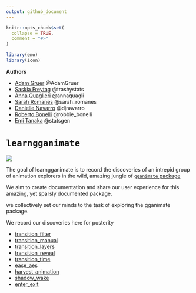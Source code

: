 ```yaml
---
output: github_document
---
```


<!-- README.md is generated from README.Rmd. Please edit that file -->

```r
knitr::opts_chunk$set(
  collapse = TRUE,
  comment = "#>"
)

library(emo)
library(icon)
```

**Authors**

* [Adam Gruer](https://github.com/adam-gruer) @AdamGruer 
* [Saskia Freytag](https://github.com/SaskiaFreytag) @trashystats
* [Anna Quaglieri](https://github.com/SaskiaFreytag) @annaquagli
* [Sarah Romanes](https://github.com/sarahromanes) @sarah_romanes
* [Danielle Navarro](https://github.com/SaskiaFreytag) @djnavarro
* [Roberto Bonelli](https://github.com/Robbie90) @robbie_bonelli
* [Emi Tanaka](https://github.com/emitanaka) @statsgen


# `learngganimate`

![](transition_manual_files/figure-gfm/unnamed-chunk-2-1.gif)

The goal of learngganimate is to record the discoveries of an intrepid
group of animation explorers in the wild, amazing jungle of [`gganimate` package](https://github.com/thomasp85/gganimate)

We aim to create documentation and share our user experience for this amazing, yet sparsly documented package.

we collectively set our minds to the task of exploring the gganimate
package.

We record our discoveries here for posterity

  - [transition_filter](transition_filter.md)
  - [transition_manual](transition_manual.md)
  - [transition_layers](transition_layers.md)
  - [transition_reveal](transition_reveal/transition_reveal.md)
  - [transition_time](transition_time/transition_time.md)
  - [ease_aes](ease_aes.md)
  - [harvest_animation](example_harvest_animation.md)
  - [shadow_wake](shadow_wake.md)
  - [enter_exit](enter_exit/enter_exit.md)
  
  
